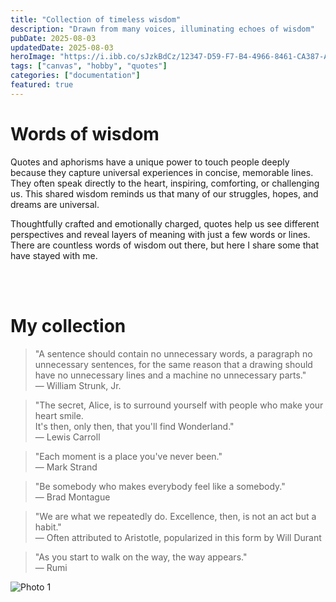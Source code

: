 ```yaml
---
title: "Collection of timeless wisdom"
description: "Drawn from many voices, illuminating echoes of wisdom"
pubDate: 2025-08-03
updatedDate: 2025-08-03
heroImage: "https://i.ibb.co/sJzkBdCz/12347-D59-F7-B4-4966-8461-CA387-A82-A53-A.jpg"
tags: ["canvas", "hobby", "quotes"]
categories: ["documentation"]
featured: true
---
```


# Words of wisdom

<p>Quotes and aphorisms have a unique power to touch people deeply because they capture universal experiences in concise, memorable lines. They often speak directly to the heart, inspiring, comforting, or challenging us. This shared wisdom reminds us that many of our struggles, hopes, and dreams are universal.</p>

<p>Thoughtfully crafted and emotionally charged, quotes help us see different perspectives and reveal layers of meaning with just a few words or lines. There are countless words of wisdom out there, but here I share some that have stayed with me.</p>

<br></br>

# My collection

<blockquote class="bg-slate-50 dark:bg-slate-800" style={{ borderLeft: 'true', quotes: 'none', paddingLeft: '2', marginLeft: '0', borderRadius: '0.75rem'}}>
  "A sentence should contain no unnecessary words, a paragraph no unnecessary sentences, for the same reason that a drawing should have no unnecessary lines and a machine no unnecessary parts."<br />
  — William Strunk, Jr.
</blockquote>

<blockquote class="bg-slate-50 dark:bg-slate-800" style={{ borderLeft: 'true', quotes: 'none', paddingLeft: '2', marginLeft: '0', borderRadius: '0.75rem'}}>
  "The secret, Alice, is to surround yourself with people who make your heart smile. <br /> It's then, only then, that you'll find Wonderland."<br />
  — Lewis Carroll
</blockquote>

<blockquote class="bg-slate-50 dark:bg-slate-800" style={{ borderLeft: 'true', quotes: 'none', paddingLeft: '2', marginLeft: '0', borderRadius: '0.75rem'}}>
  "Each moment is a place you've never been."<br />
  — Mark Strand
</blockquote>

<blockquote class="bg-slate-50 dark:bg-slate-800" style={{ borderLeft: 'true', quotes: 'none', paddingLeft: '2', marginLeft: '0', borderRadius: '0.75rem'}}>
  "Be somebody who makes everybody feel like a somebody."<br />
  — Brad Montague
</blockquote>

<blockquote class="bg-slate-50 dark:bg-slate-800" style={{ borderLeft: 'true', quotes: 'none', paddingLeft: '2', marginLeft: '0', borderRadius: '0.75rem'}}>
  "We are what we repeatedly do. Excellence, then, is not an act but a habit."<br />
  — Often attributed to Aristotle, popularized in this form by Will Durant
</blockquote>

<blockquote class="bg-slate-50 dark:bg-slate-800" style={{ borderLeft: 'true', quotes: 'none', paddingLeft: '2', marginLeft: '0', borderRadius: '0.75rem'}}>
  "As you start to walk on the way, the way appears."<br />
  — Rumi
</blockquote>

<div style={{display: "grid", gridTemplateColumns: "1fr", gap: "1rem", justifyItems: "start", width: "768px", margin: 0}}>
  <img src="https://raw.githubusercontent.com/tannisanta/slashwrite/main/public/images/creative-space/94CF4E96-7B06-4E0E-9080-7B1419AD8C15_1_201_a.jpeg" alt="Photo 1" style={{width: "100%", height: "200px", objectFit: "cover", borderRadius: "0.5rem"}}/>
</div>